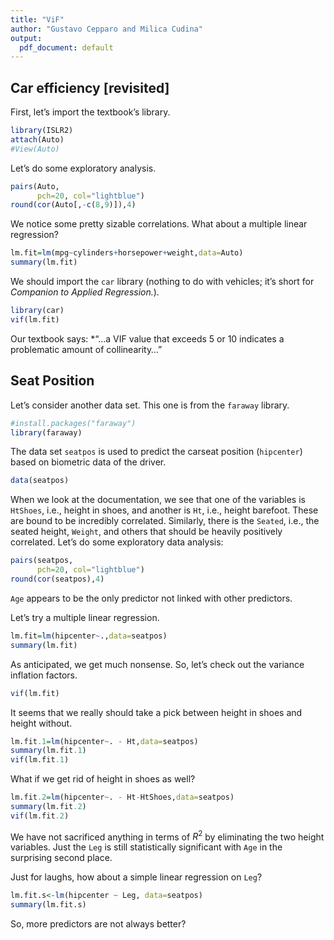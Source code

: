 ```yaml
---
title: "ViF"
author: "Gustavo Cepparo and Milica Cudina"
output:
  pdf_document: default
---
```


## Car efficiency [revisited]

First, let's import the textbook's library. 

```r
library(ISLR2)
attach(Auto)
#View(Auto)
```

Let's do some exploratory analysis. 

```r
pairs(Auto,
      pch=20, col="lightblue")
round(cor(Auto[,-c(8,9)]),4)
```

We notice some pretty sizable correlations. What about a multiple linear regression?

```r
lm.fit=lm(mpg~cylinders+horsepower+weight,data=Auto)
summary(lm.fit)
```
We should import the `car` library (nothing to do with vehicles; it's short for *Companion to Applied Regression.*). 

```r
library(car)
vif(lm.fit)
```
Our textbook says: *"...a VIF value that exceeds 5 or 10 indicates a problematic amount of collinearity..."


## Seat Position 

Let's consider another data set. This one is from the `faraway` library. 

```r
#install.packages("faraway")
library(faraway)
```

The data set `seatpos` is used to predict the carseat position (`hipcenter`) based on biometric data of the driver. 

```r
data(seatpos)
```

When we look at the documentation, we see that one of the variables is `HtShoes`, i.e., height in shoes, and another is `Ht`, i.e., height barefoot. These are bound to be incredibly correlated. Similarly, there is the `Seated`, i.e., the seated height, `Weight`, and others that should be heavily positively correlated. Let's do some exploratory data analysis:

```r
pairs(seatpos,
      pch=20, col="lightblue")
round(cor(seatpos),4)
```

`Age` appears to be the only predictor not linked with other predictors. 

Let's try a multiple linear regression.

```r
lm.fit=lm(hipcenter~.,data=seatpos)
summary(lm.fit)
```

As anticipated, we get much nonsense. So, let's check out the variance inflation factors.

```r
vif(lm.fit)
```
It seems that we really should take a pick between height in shoes and height without. 

```r
lm.fit.1=lm(hipcenter~. - Ht,data=seatpos)
summary(lm.fit.1)
vif(lm.fit.1)
```


What if we get rid of height in shoes as well?

```r
lm.fit.2=lm(hipcenter~. - Ht-HtShoes,data=seatpos)
summary(lm.fit.2)
vif(lm.fit.2)
```

We have not sacrificed anything in terms of $R^2$ by eliminating the two height variables. Just the `Leg` is still statistically significant with `Age` in the surprising second place. 

Just for laughs, how about a simple linear regression on `Leg`?

```r
lm.fit.s<-lm(hipcenter ~ Leg, data=seatpos)
summary(lm.fit.s)
```
So, more predictors are not always better?
